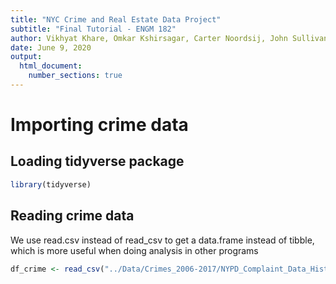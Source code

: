 ```yaml
---
title: "NYC Crime and Real Estate Data Project"
subtitle: "Final Tutorial - ENGM 182"
author: Vikhyat Khare, Omkar Kshirsagar, Carter Noordsij, John Sullivan
date: June 9, 2020
output:
  html_document:
    number_sections: true
---
```

# Importing crime data


## Loading tidyverse package
``` r
library(tidyverse)

```

## Reading crime data

We use read.csv instead of read_csv to get a data.frame instead of tibble, which is more useful when doing analysis in other programs

``` r
df_crime <- read_csv("../Data/Crimes_2006-2017/NYPD_Complaint_Data_Historic.csv")
```

